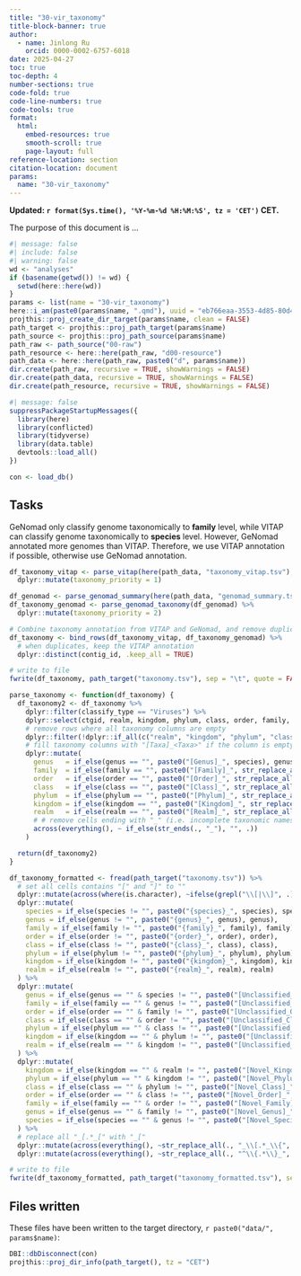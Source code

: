 ```yaml
---
title: "30-vir_taxonomy"
title-block-banner: true
author:
  - name: Jinlong Ru
    orcid: 0000-0002-6757-6018
date: 2025-04-27
toc: true
toc-depth: 4
number-sections: true
code-fold: true
code-line-numbers: true
code-tools: true
format: 
  html:
    embed-resources: true
    smooth-scroll: true
    page-layout: full
reference-location: section
citation-location: document
params:
  name: "30-vir_taxonomy"
---
```


**Updated: `r format(Sys.time(), '%Y-%m-%d %H:%M:%S', tz = 'CET')` CET.**

The purpose of this document is ...

```r
#| message: false
#| include: false
#| warning: false
wd <- "analyses"
if (basename(getwd()) != wd) {
  setwd(here::here(wd))
}
params <- list(name = "30-vir_taxonomy")
here::i_am(paste0(params$name, ".qmd"), uuid = "eb766eaa-3553-4d85-80d4-464c24c0b598")
projthis::proj_create_dir_target(params$name, clean = FALSE)
path_target <- projthis::proj_path_target(params$name)
path_source <- projthis::proj_path_source(params$name)
path_raw <- path_source("00-raw")
path_resource <- here::here(path_raw, "d00-resource")
path_data <- here::here(path_raw, paste0("d", params$name))
dir.create(path_raw, recursive = TRUE, showWarnings = FALSE)
dir.create(path_data, recursive = TRUE, showWarnings = FALSE)
dir.create(path_resource, recursive = TRUE, showWarnings = FALSE)
```

```r
#| message: false
suppressPackageStartupMessages({
  library(here)
  library(conflicted)
  library(tidyverse)
  library(data.table)
  devtools::load_all()
})

con <- load_db()
```

## Tasks

GeNomad only classify genome taxonomically to **family** level, while VITAP can classify genome taxonomically to **species** level. However, GeNomad annotated more genomes than VITAP. Therefore, we use VITAP annotation if possible, otherwise use GeNomad annotation.

```r
df_taxonomy_vitap <- parse_vitap(here(path_data, "taxonomy_vitap.tsv"), contig_marker = "contig") %>%
  dplyr::mutate(taxonomy_priority = 1)

df_genomad <- parse_genomad_summary(here(path_data, "genomad_summary.tsv"))
df_taxonomy_genomad <- parse_genomad_taxonomy(df_genomad) %>%
  dplyr::mutate(taxonomy_priority = 2)

# Combine taxonomy annotation from VITAP and GeNomad, and remove duplicates
df_taxonomy <- bind_rows(df_taxonomy_vitap, df_taxonomy_genomad) %>%
  # when duplicates, keep the VITAP annotation
  dplyr::distinct(contig_id, .keep_all = TRUE)

# write to file
fwrite(df_taxonomy, path_target("taxonomy.tsv"), sep = "\t", quote = FALSE)
```


```r
parse_taxonomy <- function(df_taxonomy) {
  df_taxonomy2 <- df_taxonomy %>%
    dplyr::filter(classify_type == "Viruses") %>%
    dplyr::select(ctgid, realm, kingdom, phylum, class, order, family, genus, species) %>%
    # remove rows where all taxonomy columns are empty
    dplyr::filter(!dplyr::if_all(c("realm", "kingdom", "phylum", "class", "order", "family", "genus", "species"), ~ . == "")) %>%
    # fill taxonomy columns with "[Taxa]_<Taxa>" if the column is empty but the next column is not empty
    dplyr::mutate(
      genus   = if_else(genus == "", paste0("[Genus]_", species), genus),
      family  = if_else(family == "", paste0("[Family]_", str_replace_all(genus, "\\[Genus\\]_", "")), family),
      order   = if_else(order == "", paste0("[Order]_", str_replace_all(family, "\\[Family\\]_", "")), order),
      class   = if_else(class == "", paste0("[Class]_", str_replace_all(order, "\\[Order\\]_", "")), class),
      phylum  = if_else(phylum == "", paste0("[Phylum]_", str_replace_all(class, "\\[Class\\]_", "")), phylum),
      kingdom = if_else(kingdom == "", paste0("[Kingdom]_", str_replace_all(phylum, "\\[Phylum\\]_", "")), kingdom),
      realm   = if_else(realm == "", paste0("[Realm]_", str_replace_all(kingdom, "\\[Kingdom\\]_", "")), realm),
      # # remove cells ending with "_" (i.e. incomplete taxonomic names)
      across(everything(), ~ if_else(str_ends(., "_"), "", .))
    )

  return(df_taxonomy2)
}

df_taxonomy_formatted <- fread(path_target("taxonomy.tsv")) %>%
  # set all cells contains "[" and "]" to ""
  dplyr::mutate(across(where(is.character), ~ifelse(grepl("\\[|\\]", .), "", .))) %>%
  dplyr::mutate(
    species = if_else(species != "", paste0("{species}_", species), species),
    genus = if_else(genus != "", paste0("{genus}_", genus), genus),
    family = if_else(family != "", paste0("{family}_", family), family),
    order = if_else(order != "", paste0("{order}_", order), order),
    class = if_else(class != "", paste0("{class}_", class), class),
    phylum = if_else(phylum != "", paste0("{phylum}_", phylum), phylum),
    kingdom = if_else(kingdom != "", paste0("{kingdom}_", kingdom), kingdom),
    realm = if_else(realm != "", paste0("{realm}_", realm), realm)
  ) %>%
  dplyr::mutate(
    genus = if_else(genus == "" & species != "", paste0("[Unclassified_Genus]_", species), genus),
    family = if_else(family == "" & genus != "", paste0("[Unclassified_Family]_", genus), family),
    order = if_else(order == "" & family != "", paste0("[Unclassified_Order]_", family), order),
    class = if_else(class == "" & order != "", paste0("[Unclassified_Class]_", order), class),
    phylum = if_else(phylum == "" & class != "", paste0("[Unclassified_Phylum]_", class), phylum),
    kingdom = if_else(kingdom == "" & phylum != "", paste0("[Unclassified_Kingdom]_", phylum), kingdom),
    realm = if_else(realm == "" & kingdom != "", paste0("[Unclassified_Realm]_", kingdom), realm)
  ) %>%
  dplyr::mutate(
    kingdom = if_else(kingdom == "" & realm != "", paste0("[Novel_Kingdom]_", realm), kingdom),
    phylum = if_else(phylum == "" & kingdom != "", paste0("[Novel_Phylum]_", kingdom), phylum),
    class = if_else(class == "" & phylum != "", paste0("[Novel_Class]_", phylum), class),
    order = if_else(order == "" & class != "", paste0("[Novel_Order]_", class), order),
    family = if_else(family == "" & order != "", paste0("[Novel_Family]_", order), family),
    genus = if_else(genus == "" & family != "", paste0("[Novel_Genus]_", family), genus),
    species = if_else(species == "" & genus != "", paste0("[Novel_Species]_", genus), species)
  ) %>%
  # replace all "_[.*_[" with "_["
  dplyr::mutate(across(everything(), ~str_replace_all(., "_\\[.*_\\{", "_{"))) %>%
  dplyr::mutate(across(everything(), ~str_replace_all(., "^\\{.*\\}_", "")))

# write to file
fwrite(df_taxonomy_formatted, path_target("taxonomy_formatted.tsv"), sep = "\t", quote = FALSE)
```


## Files written

These files have been written to the target directory, `r paste0("data/", params$name)`:

```r
DBI::dbDisconnect(con)
projthis::proj_dir_info(path_target(), tz = "CET")
```

